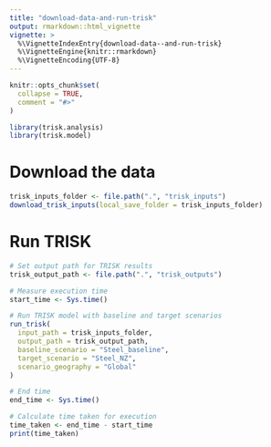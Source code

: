 ```yaml
---
title: "download-data-and-run-trisk"
output: rmarkdown::html_vignette
vignette: >
  %\VignetteIndexEntry{download-data--and-run-trisk}
  %\VignetteEngine{knitr::rmarkdown}
  %\VignetteEncoding{UTF-8}
---
```


```r
knitr::opts_chunk$set(
  collapse = TRUE,
  comment = "#>"
)
```

```r
library(trisk.analysis)
library(trisk.model)
```


# Download the data

```r
trisk_inputs_folder <- file.path(".", "trisk_inputs")
download_trisk_inputs(local_save_folder = trisk_inputs_folder)
```

# Run TRISK


```r
# Set output path for TRISK results
trisk_output_path <- file.path(".", "trisk_outputs")

# Measure execution time
start_time <- Sys.time()

# Run TRISK model with baseline and target scenarios
run_trisk(
  input_path = trisk_inputs_folder,
  output_path = trisk_output_path,
  baseline_scenario = "Steel_baseline",
  target_scenario = "Steel_NZ",
  scenario_geography = "Global"
)

# End time
end_time <- Sys.time()

# Calculate time taken for execution
time_taken <- end_time - start_time
print(time_taken)
```
